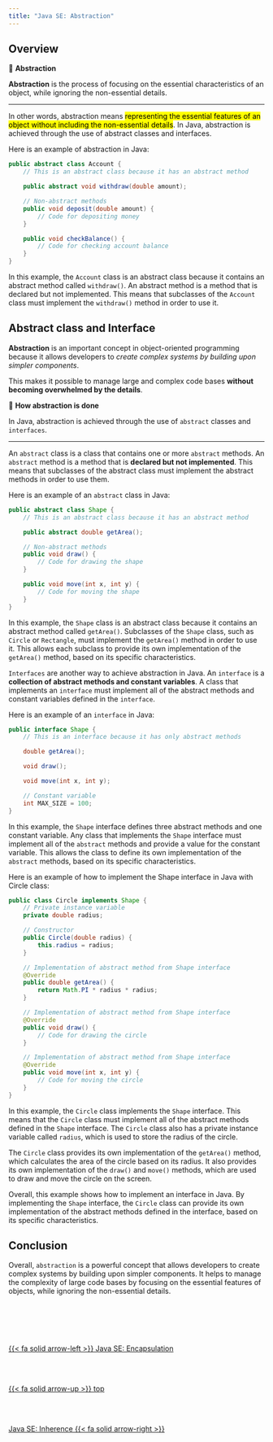 ```yaml
---
title: "Java SE: Abstraction"
---
```


## Overview

::: {.summary}

📘 **Abstraction**

**Abstraction** is the process of focusing on the essential characteristics of an object, while ignoring the non-essential details.


:::

---

In other words, abstraction means <mark>representing the essential features of an object without including the non-essential details</mark>. In Java, abstraction is achieved through the use of abstract classes and interfaces.

Here is an example of abstraction in Java:

``` java
public abstract class Account {
    // This is an abstract class because it has an abstract method

    public abstract void withdraw(double amount);

    // Non-abstract methods
    public void deposit(double amount) {
        // Code for depositing money
    }

    public void checkBalance() {
        // Code for checking account balance
    }
}
```

In this example, the `Account` class is an abstract class because it contains an abstract method called `withdraw()`. An abstract method is a method that is declared but not implemented. This means that subclasses of the `Account` class must implement the `withdraw()` method in order to use it.

## Abstract class and  Interface

**Abstraction** is an important concept in object-oriented programming because it allows developers to *create complex systems by building upon simpler components*. 

This makes it possible to manage large and complex code bases **without becoming overwhelmed by the details**.

::: {.callout-note}

📘 **How abstraction is done**

In Java, abstraction is achieved through the use of ``abstract`` classes and ``interfaces``.

:::

---

An ``abstract`` class is a class that contains one or more ``abstract`` methods. An ``abstract`` method is a method that is **declared but not implemented**. This means that subclasses of the abstract class must implement the abstract methods in order to use them.

Here is an example of an ``abstract`` class in Java:

``` java
public abstract class Shape {
    // This is an abstract class because it has an abstract method

    public abstract double getArea();

    // Non-abstract methods
    public void draw() {
        // Code for drawing the shape
    }

    public void move(int x, int y) {
        // Code for moving the shape
    }
}
```

In this example, the `Shape` class is an abstract class because it contains an abstract method called `getArea()`. Subclasses of the `Shape` class, such as `Circle` or `Rectangle`, must implement the `getArea()` method in order to use it. This allows each subclass to provide its own implementation of the `getArea()` method, based on its specific characteristics.

``Interfaces`` are another way to achieve abstraction in Java. An ``interface`` is a **collection of abstract methods and constant variables**. A class that implements an ``interface`` must implement all of the abstract methods and constant variables defined in the ``interface``.

Here is an example of an ``interface`` in Java:

``` java
public interface Shape {
    // This is an interface because it has only abstract methods

    double getArea();

    void draw();

    void move(int x, int y);

    // Constant variable
    int MAX_SIZE = 100;
}
```

In this example, the `Shape` interface defines three abstract methods and one constant variable. Any class that implements the `Shape` interface must implement all of the ``abstract`` methods and provide a value for the constant variable. This allows the class to define its own implementation of the ``abstract`` methods, based on its specific characteristics.

Here is an example of how to implement the Shape interface in Java with Circle class:

``` java
public class Circle implements Shape {
    // Private instance variable
    private double radius;

    // Constructor
    public Circle(double radius) {
        this.radius = radius;
    }

    // Implementation of abstract method from Shape interface
    @Override
    public double getArea() {
        return Math.PI * radius * radius;
    }

    // Implementation of abstract method from Shape interface
    @Override
    public void draw() {
        // Code for drawing the circle
    }

    // Implementation of abstract method from Shape interface
    @Override
    public void move(int x, int y) {
        // Code for moving the circle
    }
}
```

In this example, the `Circle` class implements the `Shape` interface. This means that the `Circle` class must implement all of the abstract methods defined in the `Shape` interface. The `Circle` class also has a private instance variable called `radius`, which is used to store the radius of the circle.

The `Circle` class provides its own implementation of the `getArea()` method, which calculates the area of the circle based on its radius. It also provides its own implementation of the `draw()` and `move()` methods, which are used to draw and move the circle on the screen.

Overall, this example shows how to implement an interface in Java. By implementing the `Shape` interface, the `Circle` class can provide its own implementation of the abstract methods defined in the interface, based on its specific characteristics.

## Conclusion

Overall, ``abstraction`` is a powerful concept that allows developers to create complex systems by building upon simpler components. It helps to manage the complexity of large code bases by focusing on the essential features of objects, while ignoring the non-essential details.

<!--- navLinks -->
<br><br>
<div class=row>
<br>
<div class='column left previous'>
<br>
[{{< fa solid arrow-left >}} Java SE: Encapsulation](/javase/se-principles-encapsulation.qmd)
<br>
</div>
<br>
<div class='column center'>
<br>
[{{< fa solid arrow-up >}} top](#top)
<br>
</div>
<br>
<div class='column right next'>
<br>
[Java SE: Inherence  {{< fa solid arrow-right >}}](/javase/se-principles-inheritance.qmd)
<br>
</div>
<br>
</div>
